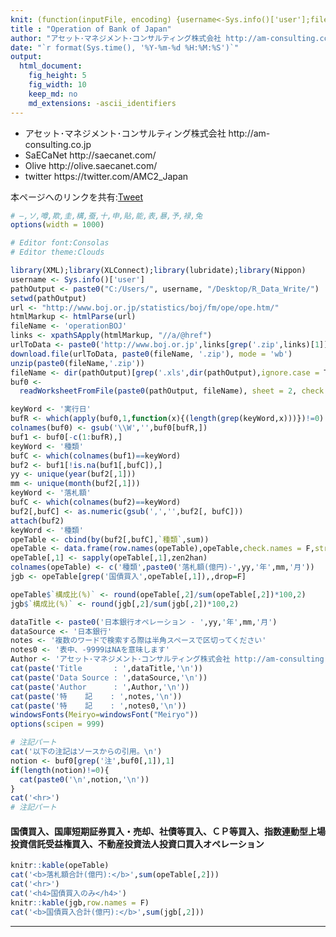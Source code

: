 ```yaml
---
knit: (function(inputFile, encoding) {username<-Sys.info()['user'];fileName<-'defaultPath.csv';pathToFile <-paste0('C:/Users/', username,'/Desktop/pathToCSV/');setwd(pathToFile);buf0<-read.csv(fileName,header = F,skip = 0,stringsAsFactor = F,check.names = F,fileEncoding = 'utf-8');timeStamp<-format(Sys.time(),'%Y%m%d%H%M%S');rmarkdown::render(inputFile, encoding = encoding, output_file = paste0('C:/Users/',username,buf0[2,1],'charts/','am-consulting.co.jp-operationBOJ.html')) })
title : "Operation of Bank of Japan"
author: "アセット･マネジメント･コンサルティング株式会社 http://am-consulting.co.jp"
date: "`r format(Sys.time(), '%Y-%m-%d %H:%M:%S')`"
output: 
  html_document:
    fig_height: 5
    fig_width: 10
    keep_md: no
    md_extensions: -ascii_identifiers 
---
```

<link href="http://knowledgevault.saecanet.com/components/rmarkdown-html.css" rel="stylesheet"> 
<style>
.main-container {
	max-width: 900px;
	margin-left: auto;
	margin-right: auto;
}

table{
 white-space: nowrap;
}
</style>



- アセット･マネジメント･コンサルティング株式会社 http://am-consulting.co.jp
- SaECaNet http://saecanet.com/
- Olive http://olive.saecanet.com/
- twitter https://twitter.com/AMC2_Japan

本ページへのリンクを共有:<a href="https://twitter.com/share" class="twitter-share-button" data-via="AMC2_Japan" data-size="large">Tweet</a> <script>!function(d,s,id){var js,fjs=d.getElementsByTagName(s)[0],p=/^http:/.test(d.location)?'http':'https';if(!d.getElementById(id)){js=d.createElement(s);js.id=id;js.src=p+'://platform.twitter.com/widgets.js';fjs.parentNode.insertBefore(js,fjs);}}(document, 'script', 'twitter-wjs');</script>



```r
# ―,ソ,噂,欺,圭,構,蚕,十,申,貼,能,表,暴,予,禄,兔
options(width = 1000)
```

```r
# Editor font:Consolas
# Editor theme:Clouds
```

```r
library(XML);library(XLConnect);library(lubridate);library(Nippon)
username <- Sys.info()['user']
pathOutput <- paste0("C:/Users/", username, "/Desktop/R_Data_Write/")
setwd(pathOutput)
url <- "http://www.boj.or.jp/statistics/boj/fm/ope/ope.htm/"
htmlMarkup <- htmlParse(url)
fileName <- 'operationBOJ'
links <- xpathSApply(htmlMarkup, "//a/@href")
urlToData <- paste0('http://www.boj.or.jp',links[grep('.zip',links)[1]])
download.file(urlToData, paste0(fileName, '.zip'), mode = 'wb')
unzip(paste0(fileName,'.zip'))
fileName <- dir(pathOutput)[grep('.xls',dir(pathOutput),ignore.case = T)[1]]
buf0 <-
  readWorksheetFromFile(paste0(pathOutput, fileName), sheet = 2, check.names = F, header = F)
```

```r
keyWord <- '実行日'
bufR <- which(apply(buf0,1,function(x){(length(grep(keyWord,x)))})!=0)
colnames(buf0) <- gsub('\\W','',buf0[bufR,])
buf1 <- buf0[-c(1:bufR),]
keyWord <- '種類'
bufC <- which(colnames(buf1)==keyWord)
buf2 <- buf1[!is.na(buf1[,bufC]),]
yy <- unique(year(buf2[,1]))
mm <- unique(month(buf2[,1]))
keyWord <- '落札額'
bufC <- which(colnames(buf2)==keyWord)
buf2[,bufC] <- as.numeric(gsub(',','',buf2[, bufC]))
attach(buf2)
keyWord <- '種類'
opeTable <- cbind(by(buf2[,bufC],`種類`,sum))
opeTable <- data.frame(row.names(opeTable),opeTable,check.names = F,stringsAsFactors = F,row.names = NULL)
opeTable[,1] <- sapply(opeTable[,1],zen2han)
colnames(opeTable) <- c('種類',paste0('落札額(億円)-',yy,'年',mm,'月'))
jgb <- opeTable[grep('国債買入',opeTable[,1]),,drop=F]
```

```r
opeTable$`構成比(%)` <- round(opeTable[,2]/sum(opeTable[,2])*100,2)
jgb$`構成比(%)` <- round(jgb[,2]/sum(jgb[,2])*100,2)
```

```r
dataTitle <- paste0('日本銀行オペレーション - ',yy,'年',mm,'月')
dataSource <- '日本銀行'
notes <- '複数のワードで検索する際は半角スペースで区切ってください'
notes0 <- '表中、-9999はNAを意味します'
Author <- 'アセット･マネジメント･コンサルティング株式会社 http://am-consulting.co.jp'
cat(paste('Title       : ',dataTitle,'\n'))
cat(paste('Data Source : ',dataSource,'\n'))
cat(paste('Author      : ',Author,'\n'))
cat(paste('特    記    : ',notes,'\n'))
cat(paste('特    記    : ',notes0,'\n'))
windowsFonts(Meiryo=windowsFont("Meiryo"))
options(scipen = 999)
```

```r
# 注記パート
cat('以下の注記はソースからの引用。\n')
notion <- buf0[grep('注',buf0[,1]),1]
if(length(notion)!=0){
  cat(paste0('\n',notion,'\n'))
}  
cat('<hr>')
# 注記パート
```

#### 国債買入、国庫短期証券買入・売却、社債等買入、ＣＰ等買入、指数連動型上場投資信託受益権買入、不動産投資法人投資口買入オペレーション

```r
knitr::kable(opeTable)
cat('<b>落札額合計(億円):</b>',sum(opeTable[,2]))
cat('<hr>')
cat('<h4>国債買入のみ</h4>')
knitr::kable(jgb,row.names = F)
cat('<b>国債買入合計(億円):</b>',sum(jgb[,2]))
```

***

<script>
  (function(i,s,o,g,r,a,m){i['GoogleAnalyticsObject']=r;i[r]=i[r]||function(){
  (i[r].q=i[r].q||[]).push(arguments)},i[r].l=1*new Date();a=s.createElement(o),
  m=s.getElementsByTagName(o)[0];a.async=1;a.src=g;m.parentNode.insertBefore(a,m)
  })(window,document,'script','https://www.google-analytics.com/analytics.js','ga');

  ga('create', 'UA-3077339-5', 'auto');
  ga('send', 'pageview');

</script>
